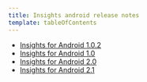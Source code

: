 ```yaml
---
title: Insights android release notes
template: tableOfContents
---
```


* [Insights for Android 1.0.2](/docs/release-notes/mobile-apps-release-notes/insights-android-release-notes/insights-102)
* [Insights for Android 1.0](/docs/release-notes/mobile-apps-release-notes/insights-android-release-notes/insights-android-10)
* [Insights for Android 2.0](/docs/release-notes/mobile-apps-release-notes/insights-android-release-notes/insights-android-20)
* [Insights for Android 2.1](/docs/release-notes/mobile-apps-release-notes/insights-android-release-notes/insights-android-21)
